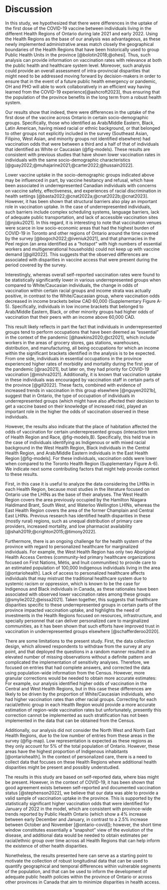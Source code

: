 # Discussion

<!-- The COVID-19 pandemic has presented many significant challenges to the healthcare systems of the Canadian provinces [@alami2021]. In the case of Ontario, the recent adoption of the Health Region model at the onset of the pandemic signified an additional level of complexity because although PHO (through the 34 Public Health Units of the province) was the lead in vaccine distribution, in reality the vaccine rollout required active collaboration between PHO and OH in multiple instances [@ashcroft2023].  -->

In this study, we hypothesized that there were differences in the uptake of the first dose of the COVID-19 vaccine between individuals living in the different Health Regions of Ontario during late 2021 and early 2022. Using the Health Regions as the base of our analysis was advantageous, as these newly implemented administrative areas match closely the geographical boundaries of the Health Regions that have been historically used to group Public Health Units in the province [@bolotin2018;@ohesi]. Thus, such analysis can provide information on vaccination rates with relevance at both the public health and healthcare system level. Moreover, such analysis could provide an overall assessment of intra-provincial disparities that might need to be addressed moving forward by decision-makers in order to ensure that in the event of a future public health emergency or pandemic, OH and PHO will able to work collaboratively in an efficient way having learned from the COVID-19 experience[@ashcroft2023], thus ensuring that the population of the province benefits in the long term from a robust health system.

Our results show that indeed, there were differences in the uptake of the first dose of the vaccine across Ontario in certain socio-demographic groups. Specifically, those who identified as Arab/Middle Eastern, Black, Latin American, having mixed racial or ethnic background, or that belonged to other groups not explicitly included in the survey (Southeast Asian, Filipino, West Asian, and minority groups not identified elsewhere) had vaccination odds that were between a third and a half of that of individuals that identified as White or Caucasian (@fig-models). These results are consistent with previous studies that have shown lower vaccination rates in individuals with the same socio-demographic characteristics [@guay2022;@muhajarine2021;@carter2022;@hussain2022]. 

Lower vaccine uptake in the socio-demographic groups indicated above may be influenced in part, by vaccine hesitancy and refusal, which have been associated in underrepresented Canadian individuals with concerns on vaccine safety, effectiveness, and experiences of racial discrimination in health settings [@basta2022;@cnat2022a;@cnat2022b;@cnat2023]. However, it has been shown that structural barriers also play an important role in vaccination uptake. In the case of underrepresented individuals, such barriers include complex scheduling systems, language barriers, lack of adequate public transportation, and lack of accessible vaccination sites [@njoku2021]. In this regard, it is interesting to note that vaccination venues were scarce in low socio-economic areas that had the highest burden of COVID-19 in Toronto and other regions of Ontario around the time covered by the survey [@bogoch2022;@iveniuk2021], and that pharmacies in the Peel region (an area identified as a "hotspot" with high numbers of essential workers and multigenerational households) could not keep up with vaccine demand [@gill2022]. This suggests that the observed differences are associated with disparities in vaccine access that were present during the period covered by the survey.

Interestingly, whereas overall self-reported vaccination rates were found to be statistically significantly lower in various underrepresented groups when compared to White/Caucasian individuals, the change in odds of vaccination within certain racial groups and income strata was actually positive, in contrast to the White/Caucasian group, where vaccination odds decreased in income brackets below CAD 60,000 (Supplementary Figure A-5). Specifically, individuals in low income brackets that belonged to Arab/Middle Eastern, Black, or other minority groups had higher odds of vaccination that their peers with an income above 60,000 CAD.

This result likely reflects in part the fact that individuals in underrepresented groups tend to perform occupations that have been deemed as "essential" in the context of the pandemic [@hawkins2020;@ct2021], which include workers in the areas of grocery stores, gas stations, warehouses, distribution, and manufacturing, all being occupations for which an income within the significant brackets identified in the analysis is to be expected. From one side, individuals in essential occupations in the province experienced higher rates of morbidity and mortality during the first year of the pandemic [@rao2021], but later on, they had priority for COVID-19 vaccination [@mishra2021]. Additionally, it is known that vaccination uptake in these individuals was encouraged by vaccination staff in certain parts of the province [@gill2022]. These facts, combined with evidence of increased trends in vaccination in this group elsewhere [@nguyen2021b], suggest that in Ontario, the type of occupation of individuals in underrepresented groups (which might have also affected their decision to get a vaccine based on their knowledge of increased risk), played an important role in the higher the odds of vaccination observed in these individuals.

However, the results also indicate that the place of habitation affected the odds of vaccination for certain underrepresented groups (interaction term of Health Region and Race, @fig-models,B). Specifically, this held true in the case of individuals identifying as Indigenous or with mixed racial background in the West Health Region, Black individuals in the Central Health Region, and Arab/Middle Eastern individuals in the East Health Region [@fig-models]. For these individuals, vaccination odds were lower when compared to the Toronto Health Region (Supplementary Figure A-6). We indicate next some contributing factors that might help provide context to these results.

First, in this case it is useful to analyze the data considering the LHINs in each Health Region, because most studies in the literature focused on Ontario use the LHINs as the base of their analyses. The West Health Region covers the area previously occupied by the Hamilton Niagara Haldimand Brant, South West, and Waterloo Wellington LHINs, whereas the East Health Region covers the area of the former Champlain and Central East LHINs. Previous research has identified health disparities in these (mostly rural) regions, such as unequal distribution of primary care providers, increased mortality, and low pharmacist availability [@shah2019;@crighton2015;@timony2022].

Furthermore, there is an ongoing challenge for the health system of the province with regard to personalized healthcare for marginalized individuals. For example, the West Health Region has only two Aboriginal Health Access Centres (community-led primary healthcare organizations focused on First Nations, Métis, and Inuit communities) to provide care to an estimated population of 100,000 Indigenous individuals living in the area [@ontariohealth]. Lack of access to personalized healthcare affects individuals that may mistrust the traditional healthcare system due to systemic racism or oppression, which is known to be the case for Indigenous and Black individuals in Canada, as these rationales have been associated with observed lower vaccination rates among these groups [@smylie2022;@eissa2021]. Taken together, this suggests that healthcare disparities specific to these underrepresented groups in certain parts of the province impacted vaccination uptake, and highlights the need of investments in the Health Regions focused on resources, infrastructure, and specially personnel that can deliver personalized care to marginalized communities, as it has been shown that such efforts have improved trust in vaccination in underrepresented groups elsewhere [@schafferderoo2020].

There are some limitations to the present study. First, the data collection design, which allowed respondents to withdraw from the survey at any point, and that deployed the questions in a random manner resulted in an elevated number of missing observations without a definite pattern and complicated the implementation of sensitivity analyses. Therefore, we focused on entries that had complete answers, and corrected the data using population-wide information from the Census. However, more granular corrections would be needed to obtain more accurate estimates: For example, our analysis identified higher odds of vaccination in the Central and West Health Regions, but in this case these differences are likely to be driven by the proportion of White/Caucasian individuals, who had higher vaccination rates than other racial groups. Correcting for each racial/ethnic group in each Health Region would provide a more accurate estimation of region-wide vaccination rates but unfortunately, presently this correction cannot be implemented as such stratification has not been implemented in the data that can be obtained from the Census.

Additionally, our analysis did not consider the North West and North East Health Regions, due to the low number of entries from these areas in the survey (@fig-map). Low representation is expected as these regions as they only account for 5\% of the total population of Ontario. However, these areas have the highest proportion of Indigenous inhabitants [@ontariohealth]. In the context of personalized care, there is a need to collect data that focuses on these Health Regions where additional health disparities might be present and possibly understudied.

The results in this study are based on self-reported data, where bias might be present. However, in the context of COVID-19, it has been shown that good agreement exists between self-reported and documented vaccination status [@stephenson2022], we believe that our data was able to provide a valid sample of vaccination uptake in the province. This is supported by the statistically significant higher vaccination odds that were identified for January of 2022 in the model, which are consistent with province-wide trends reported by Public Health Ontario (which show a 4\% increase between early December and January, in contrast to a 2.5\% increase between October and November [@ontario-covid]); however, the short time window constitutes essentially a "snapshot" view of the evolution of the disease, and additional data would be needed to obtain estimates per racial/ethnic group over time across all Health Regions that can help inform the existence of other health disparities. 

Nonetheless, the results presented here can serve as a starting point to motivate the collection of robust longitudinal data that can be used to quantify geographical and temporal differences within vulnerable segments of the population, and that can be used to inform the development of adequate public health policies within the province of Ontario or across other provinces in Canada that aim to minimize disparities in health access.

